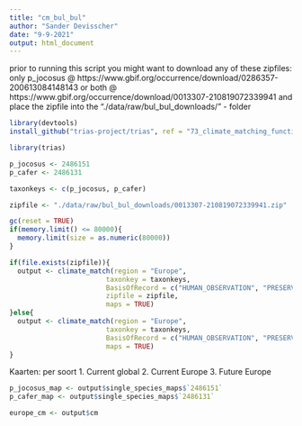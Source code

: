 ```yaml
---
title: "cm_bul_bul"
author: "Sander Devisscher"
date: "9-9-2021"
output: html_document
---
```


prior to running this script you might want to download any of these zipfiles:
only p_jocosus @ https://www.gbif.org/occurrence/download/0286357-200613084148143 or
both @ https://www.gbif.org/occurrence/download/0013307-210819072339941 
and place the zipfile into the "./data/raw/bul_bul_downloads/" - folder

```r
library(devtools)
install_github("trias-project/trias", ref = "73_climate_matching_function")

library(trias)
```

```r
p_jocosus <- 2486151
p_cafer <- 2486131

taxonkeys <- c(p_jocosus, p_cafer)
```

```r
zipfile <- "./data/raw/bul_bul_downloads/0013307-210819072339941.zip"

gc(reset = TRUE)
if(memory.limit() <= 80000){
  memory.limit(size = as.numeric(80000))
}

if(file.exists(zipfile)){
  output <- climate_match(region = "Europe",
                        taxonkey = taxonkeys,
                        BasisOfRecord = c("HUMAN_OBSERVATION", "PRESERVED_SPECIMEN", "UNKNOWN"),
                        zipfile = zipfile,
                        maps = TRUE)
}else{
  output <- climate_match(region = "Europe",
                        taxonkey = taxonkeys,
                        BasisOfRecord = c("HUMAN_OBSERVATION", "PRESERVED_SPECIMEN", "UNKNOWN"),
                        maps = TRUE)
}
```

Kaarten: 
per soort
1. Current global
2. Current Europe
3. Future Europe

```r
p_jocosus_map <- output$single_species_maps$`2486151`
p_cafer_map <- output$single_species_maps$`2486131`

europe_cm <- output$cm
```

